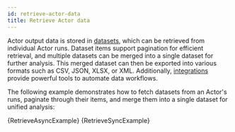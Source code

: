 ```yaml
---
id: retrieve-actor-data
title: Retrieve Actor data
---
```




Actor output data is stored in [datasets](https://docs.apify.com/platform/storage/dataset), which can be retrieved from individual Actor runs. Dataset items support pagination for efficient retrieval, and multiple datasets can be merged into a single dataset for further analysis. This merged dataset can then be exported into various formats such as CSV, JSON, XLSX, or XML. Additionally, [integrations](https://docs.apify.com/platform/integrations) provide powerful tools to automate data workflows.

The following example demonstrates how to fetch datasets from an Actor's runs, paginate through their items, and merge them into a single dataset for unified analysis:

<Tabs>
    <TabItem value="AsyncExample" label="Async client" default>
        <CodeBlock className="language-python">
            {RetrieveAsyncExample}
        </CodeBlock>
    </TabItem>
    <TabItem value="SyncExample" label="Sync client">
        <CodeBlock className="language-python">
            {RetrieveSyncExample}
        </CodeBlock>
    </TabItem>
</Tabs>
